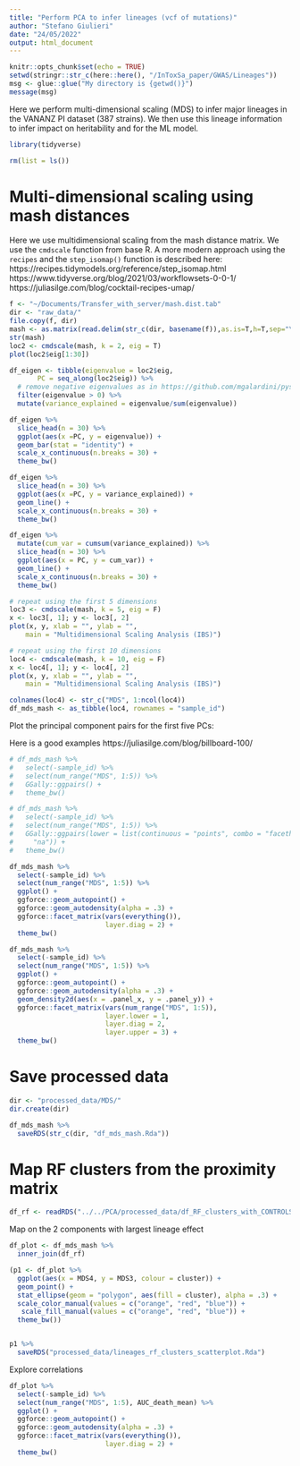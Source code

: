 ```yaml
---
title: "Perform PCA to infer lineages (vcf of mutations)"
author: "Stefano Giulieri"
date: "24/05/2022"
output: html_document
---
```


```r
knitr::opts_chunk$set(echo = TRUE)
setwd(stringr::str_c(here::here(), "/InToxSa_paper/GWAS/Lineages"))
msg <- glue::glue("My directory is {getwd()}")
message(msg)
```

Here we perform multi-dimensional scaling (MDS) to infer major lineages in the VANANZ PI dataset (387 strains). We then use this lineage information to infer impact on heritability and for the ML model.

```r
library(tidyverse)

rm(list = ls())
```

# Multi-dimensional scaling using mash distances

Here we use multidimensional scaling from the mash distance matrix. We use the `cmdscale` function from base R. A more modern approach using the `recipes` and the `step_isomap()` function is described here:
https://recipes.tidymodels.org/reference/step_isomap.html
https://www.tidyverse.org/blog/2021/03/workflowsets-0-0-1/
https://juliasilge.com/blog/cocktail-recipes-umap/

```r
f <- "~/Documents/Transfer_with_server/mash.dist.tab"
dir <- "raw_data/"
file.copy(f, dir)
mash <- as.matrix(read.delim(str_c(dir, basename(f)),as.is=T,h=T,sep="\t",comment.char='',check.names=FALSE, row.names = 1))
str(mash)
loc2 <- cmdscale(mash, k = 2, eig = T)
plot(loc2$eig[1:30])

df_eigen <- tibble(eigenvalue = loc2$eig, 
       PC = seq_along(loc2$eig)) %>%
  # remove negative eigenvalues as in https://github.com/mgalardini/pyseer/blob/master/pyseer/cmdscale.py
  filter(eigenvalue > 0) %>% 
  mutate(variance_explained = eigenvalue/sum(eigenvalue))

df_eigen %>%
  slice_head(n = 30) %>%
  ggplot(aes(x =PC, y = eigenvalue)) +
  geom_bar(stat = "identity") +
  scale_x_continuous(n.breaks = 30) +
  theme_bw()

df_eigen %>%
  slice_head(n = 30) %>%
  ggplot(aes(x =PC, y = variance_explained)) +
  geom_line() +
  scale_x_continuous(n.breaks = 30) +
  theme_bw()

df_eigen %>%
  mutate(cum_var = cumsum(variance_explained)) %>%
  slice_head(n = 30) %>%
  ggplot(aes(x = PC, y = cum_var)) +
  geom_line() +
  scale_x_continuous(n.breaks = 30) +
  theme_bw()

# repeat using the first 5 dimensions
loc3 <- cmdscale(mash, k = 5, eig = F)
x <- loc3[, 1]; y <- loc3[, 2]
plot(x, y, xlab = "", ylab = "",
    main = "Multidimensional Scaling Analysis (IBS)")

# repeat using the first 10 dimensions
loc4 <- cmdscale(mash, k = 10, eig = F)
x <- loc4[, 1]; y <- loc4[, 2]
plot(x, y, xlab = "", ylab = "",
    main = "Multidimensional Scaling Analysis (IBS)")
```


```r
colnames(loc4) <- str_c("MDS", 1:ncol(loc4))
df_mds_mash <- as_tibble(loc4, rownames = "sample_id")
```


Plot the principal component pairs for the first five PCs:

Here is a good examples
https://juliasilge.com/blog/billboard-100/


```r
# df_mds_mash %>%
#   select(-sample_id) %>%
#   select(num_range("MDS", 1:5)) %>%
#   GGally::ggpairs() +
#   theme_bw()

# df_mds_mash %>%
#   select(-sample_id) %>%
#   select(num_range("MDS", 1:5)) %>%
#   GGally::ggpairs(lower = list(continuous = "points", combo = "facethist", discrete = "facetbar", na =
#     "na")) +
#   theme_bw()

df_mds_mash %>%
  select(-sample_id) %>%
  select(num_range("MDS", 1:5)) %>%
  ggplot() +
  ggforce::geom_autopoint() +
  ggforce::geom_autodensity(alpha = .3) +
  ggforce::facet_matrix(vars(everything()), 
                        layer.diag = 2) +
  theme_bw()

df_mds_mash %>%
  select(-sample_id) %>%
  select(num_range("MDS", 1:5)) %>%
  ggplot() +
  ggforce::geom_autopoint() +
  ggforce::geom_autodensity(alpha = .3) +
  geom_density2d(aes(x = .panel_x, y = .panel_y)) +
  ggforce::facet_matrix(vars(num_range("MDS", 1:5)),
                        layer.lower = 1,
                        layer.diag = 2,
                        layer.upper = 3) +
  theme_bw()
```

# Save processed data

```r
dir <- "processed_data/MDS/"
dir.create(dir)

df_mds_mash %>%
  saveRDS(str_c(dir, "df_mds_mash.Rda"))

```

# Map RF clusters from the proximity matrix

```r
df_rf <- readRDS("../../PCA/processed_data/df_RF_clusters_with_CONTROLS.Rda")
```

Map on the 2 components with largest lineage effect

```r
df_plot <- df_mds_mash %>%
  inner_join(df_rf)

(p1 <- df_plot %>%
  ggplot(aes(x = MDS4, y = MDS3, colour = cluster)) +
  geom_point() +
  stat_ellipse(geom = "polygon", aes(fill = cluster), alpha = .3) +
  scale_color_manual(values = c("orange", "red", "blue")) +
   scale_fill_manual(values = c("orange", "red", "blue")) +
  theme_bw())


p1 %>%
  saveRDS("processed_data/lineages_rf_clusters_scatterplot.Rda")

```

Explore correlations

```r
df_plot %>%
  select(-sample_id) %>%
  select(num_range("MDS", 1:5), AUC_death_mean) %>%
  ggplot() +
  ggforce::geom_autopoint() +
  ggforce::geom_autodensity(alpha = .3) +
  ggforce::facet_matrix(vars(everything()), 
                        layer.diag = 2) +
  theme_bw()
```

